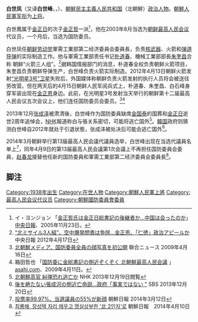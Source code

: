 {{Infobox MP
|name=白世峰
|native_name=성혜림
|nationality= {{DPRK}}
|order={{DPRK}}[[朝鮮民主主義人民共和国国防委員会|国防委員会]]委員
|term_start=2003年9月
|term_end= 2014年4月
|birth_date= {{birth year and age|1938}}
|death_date=
|party={{WPK}}
|branch={{KPA}}
|spouse=
|birth_place= {{KOR-JPN}}
|death_place=
|children=
}}
{{Infobox Korean name|context=north|
hangul=백세봉|
hanja=白世峰|
mr=Paek Se-bong|
rr=Baek Se-bong|
}}
'''白世凤'''（又译'''白世峰'''，{{Lang-ko|백세봉}}，{{bd|1938年}}）、[[朝鮮民主主義人民共和国|朝鮮民主主義人民共和国]]（北朝鮮）[[政治人物|政治人物]]。[[朝鮮人民軍|朝鮮人民軍]][[军衔|军衔]]为[[上将|上将]]。

白世鳳属于[[金正日|金正日]]的次子[[金正哲|金正哲]]一派<ref>イ・ヨンジョン 「[http://japanese.joins.com/article/article.php?aid=69921&servcode=500&sectcode=500 金正哲氏は金正日総書記の後継者か…中国は会ったのか]」 [[中央日報|中央日報]]、2005年11月23日。</ref>，他在2003年8月当选为[[朝鲜最高人民会议|朝鲜最高人民会议]]代议员，一个月后，当选为国防委员。

白世凤任[[朝鲜劳动党|朝鲜劳动党]]軍需工業部第二经济委員会委員長，负责[[核武器|核武器]]、火箭和[[弹道导弹|弹道导弹]]的实际制造工作。他与軍需工業部责任书记[[朴道春|朴道春]]、機械工業部部長[[朱奎昌|朱奎昌]]合称 朝鲜“火箭三人组”。<ref>[http://japanese.joins.com/article/552/150552.html “北ミサイル3人組”、空中爆発問責は免除…金正恩、「仁徳」政治アピールか] {{Wayback|url=http://japanese.joins.com/article/552/150552.html |date=20160304121338 }} 中央日報 2012年4月17日</ref>据韩国情报部门的消息，朴道春全权负责朝鲜火箭项目，朱奎昌负责朝鲜导弹生产，白世峰负责火箭实际制造。2012年4月13日朝鲜火箭发射[[光明星3号|“光明星3号”卫星]]失败后，外国媒体称朝鲜负责火箭发射的执行人员将会被送往劳改营。但在两天后的4月15日朝鲜人民军阅兵式上，朴道春、朱奎昌、白石峰身穿军装出现在[[金正恩|金正恩]]身边。此前，在光明星3号发射当天举行的朝鲜第十二届最高人民会议五次会议上，他们连任国防委员会委员。<ref>[http://japanese.yonhapnews.co.kr/northkorea/2009/04/16/0300000000AJP20090416004100882.HTML 北朝鮮メディア、国防委員全員の顔写真を初公開] {{Wayback|url=http://japanese.yonhapnews.co.kr/northkorea/2009/04/16/0300000000AJP20090416004100882.HTML |date=20180130013853 }} 聨合ニュース 2009年4月16日</ref><ref>箱田哲也 「[http://www.asahi.com/international/update/0410/TKY200904100335.html 国防委に金総書記の側近ぞくぞく 北朝鮮最高人民会議] {{Wayback|url=http://www.asahi.com/international/update/0410/TKY200904100335.html |date=20090415135720 }}」 [[朝日新聞|asahi.com]]、2009年4月11日。</ref>

2013年12月[[张成泽|张成泽]]被肃清後，白世峰作为国防委員缺席[[金国泰|金国泰]]的国葬和[[金正日|金正日]]逝世2周年追悼会，[[NHK|NHK]]報道称白与張关系密切，可能将逃亡国外<ref>[http://www3.nhk.or.jp/news/html/20131219/t10013948231000.html 北朝鮮高官 糾弾恐れ逃亡か] {{webarchive|url=https://web.archive.org/web/20131219034126/http://www3.nhk.or.jp/news/html/20131219/t10013948231000.html |date=2013-12-19 }} NHK 2013年12月19日閲覧</ref>。[[韓国|韓国]]政府则猜测白世峰自2012年就处于引退状態，张成泽被处决后可能会逃亡国外<ref>[http://news.sbs.co.kr/section_news/news_read.jsp?news_id=N1002142977 後を絶たない張成沢の側近亡命説...政府「事実ではない "] {{Wayback|url=http://news.sbs.co.kr/section_news/news_read.jsp?news_id=N1002142977 |date=20170730145810 }} SBS 2013年12月20日</ref>。

2014年3月朝鲜举行第13届最高人民会議代議員选举，白世峰出现在当选代議員名单上<ref>[http://www.chosunonline.com/site/data/html_dir/2014/03/12/2014031200571.html 投票率99.97%、当選議員の55%が新顔] {{Wayback|url=http://www.chosunonline.com/site/data/html_dir/2014/03/12/2014031200571.html |date=20140318074722 }} 朝鮮日報 2014年3月12日</ref>，同年4月9日的第13届最高人民会議第1次会議上不再担任国防委員会委員，[[赵春龙|赵春龙]]接替他任新的国防委員和軍需工業部第二经济委員会委員長<ref>[http://news.chosun.com/site/data/html_dir/2014/04/10/2014041000271.html?news_Head1_01 최룡해, 장성택 자리 메우고 명실상부한 '北 2인자'로] {{Wayback|url=http://news.chosun.com/site/data/html_dir/2014/04/10/2014041000271.html?news_Head1_01 |date=20140413142746 }} 朝鮮日報　2014年4月10日</ref>。

== 脚注 ==
{{Reflist}}


[[Category:1938年出生|Category:1938年出生]]
[[Category:在世人物|Category:在世人物]]
[[Category:朝鮮人民軍上將|Category:朝鮮人民軍上將]]
[[Category:最高人民会议代议员|Category:最高人民会议代议员]]
[[Category:朝鮮國防委員會委員|Category:朝鮮國防委員會委員]]